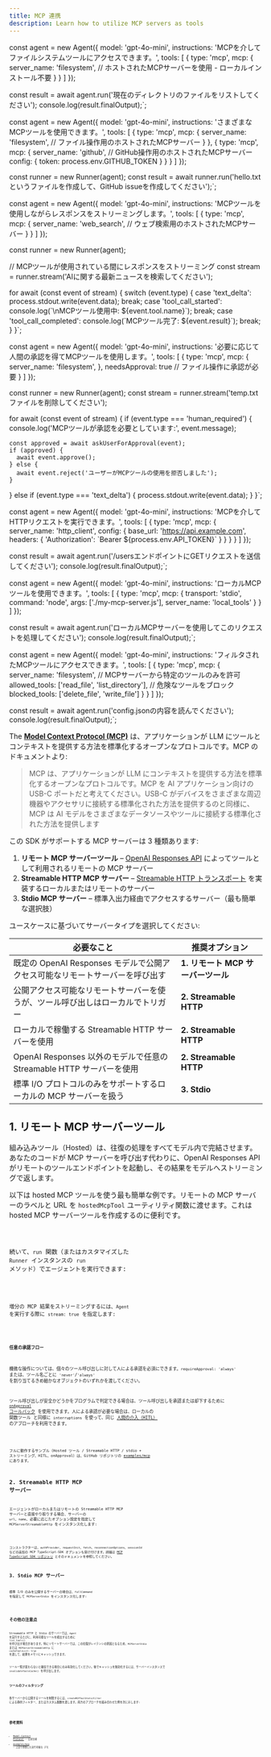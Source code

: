 ```yaml
---
title: MCP 連携
description: Learn how to utilize MCP servers as tools
---
```




const agent = new Agent({
  model: 'gpt-4o-mini',
  instructions: 'MCPを介してファイルシステムツールにアクセスできます。',
  tools: [
    {
      type: 'mcp',
      mcp: {
        server_name: 'filesystem',
        // ホストされたMCPサーバーを使用 - ローカルインストール不要
      }
    }
  ]
});

const result = await agent.run('現在のディレクトリのファイルをリストしてください');
console.log(result.finalOutput);`;


const agent = new Agent({
  model: 'gpt-4o-mini',
  instructions: 'さまざまなMCPツールを使用できます。',
  tools: [
    {
      type: 'mcp',
      mcp: {
        server_name: 'filesystem',
        // ファイル操作用のホストされたMCPサーバー
      }
    },
    {
      type: 'mcp', 
      mcp: {
        server_name: 'github',
        // GitHub操作用のホストされたMCPサーバー
        config: {
          token: process.env.GITHUB_TOKEN
        }
      }
    }
  ]
});

const runner = new Runner(agent);
const result = await runner.run('hello.txtというファイルを作成して、GitHub issueを作成してください');`;


const agent = new Agent({
  model: 'gpt-4o-mini',
  instructions: 'MCPツールを使用しながらレスポンスをストリーミングします。',
  tools: [
    {
      type: 'mcp',
      mcp: {
        server_name: 'web_search',
        // ウェブ検索用のホストされたMCPサーバー
      }
    }
  ]
});

const runner = new Runner(agent);

// MCPツールが使用されている間にレスポンスをストリーミング
const stream = runner.stream('AIに関する最新ニュースを検索してください');

for await (const event of stream) {
  switch (event.type) {
    case 'text_delta':
      process.stdout.write(event.data);
      break;
    case 'tool_call_started':
      console.log(\`\\nMCPツール使用中: \${event.tool.name}\`);
      break;
    case 'tool_call_completed':
      console.log(\`MCPツール完了: \${event.result}\`);
      break;
  }
}`;


const agent = new Agent({
  model: 'gpt-4o-mini',
  instructions: '必要に応じて人間の承認を得てMCPツールを使用します。',
  tools: [
    {
      type: 'mcp',
      mcp: {
        server_name: 'filesystem',
      },
      needsApproval: true // ファイル操作に承認が必要
    }
  ]
});

const runner = new Runner(agent);
const stream = runner.stream('temp.txtファイルを削除してください');

for await (const event of stream) {
  if (event.type === 'human_required') {
    console.log('MCPツールが承認を必要としています:', event.message);
    
    const approved = await askUserForApproval(event);
    if (approved) {
      await event.approve();
    } else {
      await event.reject('ユーザーがMCPツールの使用を拒否しました');
    }
  } else if (event.type === 'text_delta') {
    process.stdout.write(event.data);
  }
}`;


const agent = new Agent({
  model: 'gpt-4o-mini',
  instructions: 'MCPを介してHTTPリクエストを実行できます。',
  tools: [
    {
      type: 'mcp',
      mcp: {
        server_name: 'http_client',
        config: {
          base_url: 'https://api.example.com',
          headers: {
            'Authorization': \`Bearer \${process.env.API_TOKEN}\`
          }
        }
      }
    }
  ]
});

const result = await agent.run('/usersエンドポイントにGETリクエストを送信してください');
console.log(result.finalOutput);`;


const agent = new Agent({
  model: 'gpt-4o-mini',
  instructions: 'ローカルMCPツールを使用できます。',
  tools: [
    {
      type: 'mcp',
      mcp: {
        transport: 'stdio',
        command: 'node',
        args: ['./my-mcp-server.js'],
        server_name: 'local_tools'
      }
    }
  ]
});

const result = await agent.run('ローカルMCPサーバーを使用してこのリクエストを処理してください');
console.log(result.finalOutput);`;


const agent = new Agent({
  model: 'gpt-4o-mini',
  instructions: 'フィルタされたMCPツールにアクセスできます。',
  tools: [
    {
      type: 'mcp',
      mcp: {
        server_name: 'filesystem',
        // MCPサーバーから特定のツールのみを許可
        allowed_tools: ['read_file', 'list_directory'],
        // 危険なツールをブロック
        blocked_tools: ['delete_file', 'write_file']
      }
    }
  ]
});

const result = await agent.run('config.jsonの内容を読んでください');
console.log(result.finalOutput);`;

The [**Model Context Protocol (MCP)**](https://modelcontextprotocol.io) は、アプリケーションが LLM にツールとコンテキストを提供する方法を標準化するオープンなプロトコルです。MCP のドキュメントより:

> MCP は、アプリケーションが LLM にコンテキストを提供する方法を標準化するオープンなプロトコルです。MCP を AI アプリケーション向けの USB-C ポートだと考えてください。USB-C がデバイスをさまざまな周辺機器やアクセサリに接続する標準化された方法を提供するのと同様に、MCP は AI モデルをさまざまなデータソースやツールに接続する標準化された方法を提供します

この SDK がサポートする MCP サーバーは 3 種類あります:

1. **リモート MCP サーバーツール** – [OpenAI Responses API](https://platform.openai.com/docs/guides/tools-remote-mcp) によってツールとして利用されるリモートの MCP サーバー
2. **Streamable HTTP MCP サーバー** – [Streamable HTTP トランスポート](https://modelcontextprotocol.io/docs/concepts/transports#streamable-http) を実装するローカルまたはリモートのサーバー
3. **Stdio MCP サーバー** – 標準入出力経由でアクセスするサーバー（最も簡単な選択肢）

ユースケースに基づいてサーバータイプを選択してください:

| 必要なこと                                                                     | 推奨オプション                     |
| ------------------------------------------------------------------------------ | ---------------------------------- |
| 既定の OpenAI Responses モデルで公開アクセス可能なリモートサーバーを呼び出す   | **1. リモート MCP サーバーツール** |
| 公開アクセス可能なリモートサーバーを使うが、ツール呼び出しはローカルでトリガー | **2. Streamable HTTP**             |
| ローカルで稼働する Streamable HTTP サーバーを使用                              | **2. Streamable HTTP**             |
| OpenAI Responses 以外のモデルで任意の Streamable HTTP サーバーを使用           | **2. Streamable HTTP**             |
| 標準 I/O プロトコルのみをサポートするローカルの MCP サーバーを扱う             | **3. Stdio**                       |

## 1. リモート MCP サーバーツール

組み込みツール（Hosted）は、往復の処理をすべてモデル内で完結させます。あなたのコードが MCP サーバーを呼び出す代わりに、OpenAI Responses API がリモートのツールエンドポイントを起動し、その結果をモデルへストリーミングで返します。

以下は hosted MCP ツールを使う最も簡単な例です。リモートの MCP サーバーのラベルと URL を `hostedMcpTool` ユーティリティ関数に渡せます。これは hosted MCP サーバーツールを作成するのに便利です。

<Code lang="typescript" code={hostedAgentExample} title="hostedAgent.ts" />

続いて、`run` 関数（またはカスタマイズした `Runner` インスタンスの `run` メソッド）でエージェントを実行できます:

<Code
  lang="typescript"
  code={hostedExample}
  title="リモート MCP サーバーツールで実行"
/>

増分の MCP 結果をストリーミングするには、`Agent` を実行する際に `stream: true` を指定します:

<Code
  lang="typescript"
  code={hostedStreamExample}
  title="リモート MCP サーバーツールで実行（ストリーミング）"
/>

#### 任意の承認フロー

機微な操作については、個々のツール呼び出しに対して人による承認を必須にできます。`requireApproval: 'always'` または、ツール名ごとに `'never'`/`'always'` を割り当てるきめ細かなオブジェクトのいずれかを渡してください。

ツール呼び出しが安全かどうかをプログラムで判定できる場合は、ツール呼び出しを承認または却下するために [`onApproval` コールバック](https://github.com/openai/openai-agents-js/blob/main/examples/mcp/hosted-mcp-on-approval.ts) を使用できます。人による承認が必要な場合は、ローカルの 関数ツール と同様に `interruptions` を使って、同じ [人間の介入（HITL）](/openai-agents-js/ja/guides/human-in-the-loop/) のアプローチを利用できます。

<Code
  lang="typescript"
  code={hostedHITLExample}
  title="リモート MCP サーバーツールでの Human in the loop（人間の介入）"
/>

フルに動作するサンプル（Hosted ツール / Streamable HTTP / stdio + ストリーミング、HITL、onApproval）は、GitHub リポジトリの [examples/mcp](https://github.com/openai/openai-agents-js/tree/main/examples/mcp) にあります。

## 2. Streamable HTTP MCP サーバー

エージェントがローカルまたはリモートの Streamable HTTP MCP サーバーと直接やり取りする場合、サーバーの `url`、`name`、必要に応じたオプション設定を指定して `MCPServerStreamableHttp` をインスタンス化します:

<Code
  lang="typescript"
  code={streamableHttpExample}
  title="Streamable HTTP MCP サーバーで実行"
/>

コンストラクターは、`authProvider`、`requestInit`、`fetch`、`reconnectionOptions`、`sessionId` などの追加の MCP TypeScript‑SDK オプションも受け付けます。詳細は [MCP TypeScript SDK リポジトリ](https://github.com/modelcontextprotocol/typescript-sdk) とそのドキュメントを参照してください。

## 3. Stdio MCP サーバー

標準 I/O のみを公開するサーバーの場合は、`fullCommand` を指定して `MCPServerStdio` をインスタンス化します:

<Code lang="typescript" code={stdioExample} title="Stdio MCP サーバーで実行" />

## その他の注意点

Streamable HTTP と Stdio のサーバーでは、`Agent` を実行するたびに、利用可能なツールを検出するために `list_tools()` を呼び出す場合があります。特にリモートサーバーでは、この往復がレイテンシの原因となるため、`MCPServerStdio` または `MCPServerStreamableHttp` に `cacheToolsList: true` を渡して、結果をメモリにキャッシュできます。

ツール一覧が変わらないと確信できる場合にのみ有効化してください。後でキャッシュを無効化するには、サーバーインスタンスで `invalidateToolsCache()` を呼び出します。

### ツールのフィルタリング

各サーバーから公開するツールを制限するには、`createMCPToolStaticFilter` による静的フィルター、またはカスタム関数を渡します。両方のアプローチを組み合わせた例を次に示します:

<Code
  lang="typescript"
  code={toolFilterExample}
  title="ツールのフィルタリング"
/>

## 参考資料

- [Model Context Protocol](https://modelcontextprotocol.io/) – 公式仕様
- [examples/mcp](https://github.com/openai/openai-agents-js/tree/main/examples/mcp) – 上記で参照した実行可能な
  デモ
